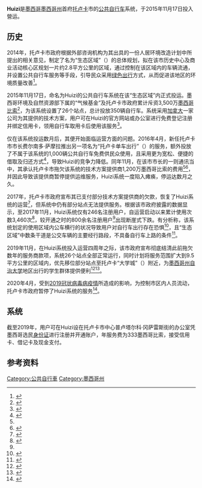 {{noteTA
|1=zh-cn:公共自行车;zh-hk:共享單車;zh-tw:公共自行車;zh-sg:共享脚车;
|2=zh-cn:自行车;zh-hk:單車;zh-tw:腳踏車;zh-sg:脚车;
}}
{{Infobox Public transit
|name=Huizi
|locale=[[托卢卡|托卢卡]]
|transit_type=[[公共自行車|公共自行車]]
|began_operation=2015年11月17日
|ended_operation=
|system_length=
|lines=
|vehicles=350
|stations=26
|track_gauge=
|reporting marks=
|operator=托卢卡市政府
|owner=
}}
'''Huizi'''是[[墨西哥|墨西哥]][[墨西哥州|墨西哥州]]首府[[托卢卡|托卢卡]]市的[[公共自行車|公共自行车]]系统，于2015年11月17日投入營运。

== 历史 ==
2014年，托卢卡市政府根据外部咨询机构为其出具的一份人居环境改造计划中所提出的相关意见，制定了名为“生态区域”（{{Lang-es|Eco Zona}}）的总体规划，拟在该市历史中心及商业活动核心区规划一片约2.8平方公里的区域，通过控制在该区域内的车辆流通，并设置公共自行车服务等手段，引导民众采用[[绿色营销|绿色出行]]方式，从而促进该地区的环境质量改善<ref name=":0">{{Cite news|url=https://www.milenio.com/politica/gobierno/huizi-35-mdp-inversion-350-bicicletas-65-usuarios|title=Huizi: 35 mdp de inversión, 350 bicicletas y 65 usuarios|author=Monserrat Mata|date=2018-08-26|work=Milenio|publisher=|accessdate=|language=西班牙语|format=|archive-date=2021-01-29|archive-url=https://web.archive.org/web/20210129073642/https://www.milenio.com/politica/gobierno/huizi-35-mdp-inversion-350-bicicletas-65-usuarios|dead-url=no}}</ref>。

2015年11月17日，命名为Huizi的公共自行车系统在该“生态区域”内正式投运。墨西哥环境及自然资源部下属的“气候基金”及托卢卡市政府累计斥资3,500万[[墨西哥比索|墨西哥比索]]<ref>{{Cite news|url=http://metricadigital.com/frenan-a-huizi-hay-visiones-encontradas-del-sistema-de-bici-publica-de-toluca|title=Frenan a Huizi… hay visiones encontradas del sistema de bici pública de Toluca|author=Eduardo Alonso|date=2017-03-16|work=Metrica Digital|publisher=|accessdate=|language=西班牙语|format=|archive-date=2021-01-29|archive-url=https://web.archive.org/web/20210129073630/http://metricadigital.com/frenan-a-huizi-hay-visiones-encontradas-del-sistema-de-bici-publica-de-toluca|dead-url=no}}</ref>，为该系统设置了26个站点，总计投放350辆自行车。系统采用[[加拿大|加拿大]]一家公司为其提供的技术方案，用户可在Huizi的官方网站或办公室进行免费登记注册并绑定信用卡，领用自行车取用卡后使用该服务<ref>{{Cite news|url=https://www.tolucanoticias.com/2015/11/como-rentar-bicicletas-huizi-en-toluca.html|title=¿Cómo rentar bicicletas Huizi en Toluca?|author=|date=2015-11-22|work=Toluca Noticias|publisher=|accessdate=|language=西班牙语|format=|archive-date=2021-01-29|archive-url=https://web.archive.org/web/20210129073630/https://www.tolucanoticias.com/2015/11/como-rentar-bicicletas-huizi-en-toluca.html|dead-url=no}}</ref>。

仅在该系统投运数月后，其便开始面临运营方面的问题。2016年4月，新任托卢卡市市长费尔南多·萨摩拉推出另一项名为“托卢卡单车出行”（{{Lang-es|Toluca en Bici}}）的服务，额外投放了不属于该系统的1,000辆公共自行车免费供民众使用，且采用更为宽松、便捷的借取及归还方式<ref>{{Cite news|url=https://www.eluniversal.com.mx/articulo/metropoli/cdmx/2016/04/7/toluca-en-bici-sera-gratuito-fernando-zamora|title="Toluca en Bici" será gratuito: Fernando Zamora|author=Ma. Teresa Montaño|date=2016-04-07|work=El Universal|publisher=|accessdate=|language=西班牙语|format=|archive-date=2021-01-29|archive-url=https://web.archive.org/web/20210129073635/https://www.eluniversal.com.mx/articulo/metropoli/cdmx/2016/04/7/toluca-en-bici-sera-gratuito-fernando-zamora|dead-url=no}}</ref>，导致Huizi的竞争力降低。同年11月，在该市市长的一则通讯当中，其承认托卢卡市拖欠该系统的技术方案提供商1,200万墨西哥比索的费用<ref name=":0" /><ref name=":1">{{Cite news|url=https://www.eluniversal.com.mx/articulo/metropoli/edomex/2017/03/19/toluca-lucha-por-ser-un-pueblo-bicicletero|title=Toluca lucha por ser un pueblo bicicletero|author=Ma. Teresa Montaño|date=2017-03-19|work=El Universal|publisher=|accessdate=|language=西班牙语|format=|archive-date=2021-01-29|archive-url=https://web.archive.org/web/20210129073634/https://www.eluniversal.com.mx/articulo/metropoli/edomex/2017/03/19/toluca-lucha-por-ser-un-pueblo-bicicletero|dead-url=no}}</ref>，并因此导致该提供商暂停提供运维服务，Huizi系统一度陷入瘫痪，停运达数月之久。

2017年，托卢卡市政府宣布其已支付部分技术方案提供商的欠款，恢复了Huizi系统的运营<ref>{{Cite news|url=https://poderedomex.com/que-se-estudie-el-sistema-huizi-y-que-no-genere-perdidas-arturo-chavarria/|title=Que se estudie el sistema "Huizi" y que no genere pérdidas: Arturo Chavarría|author=|date=2020-03-16|work=Poder Edomex|publisher=|accessdate=|language=西班牙语|format=|archive-date=2021-01-29|archive-url=https://web.archive.org/web/20210129073636/https://poderedomex.com/que-se-estudie-el-sistema-huizi-y-que-no-genere-perdidas-arturo-chavarria/|dead-url=no}}</ref>，但系统中仍有部分站点无法提供服务。根据该市政府披露的数据显示，至2017年11月，Huizi系统仅有246名注册用户，自运营启动以来累计使用次数3,460次<ref>{{Cite news|url=https://www.eluniversal.com.mx/metropoli/edomex/reanudan-prestamo-de-bicicletas-en-toluca-centro|title=Reanudan préstamo de bicicletas en Toluca centro|author=Claudia González|date=2018-03-14|work=El Universal|publisher=|accessdate=|language=西班牙语|format=|archive-date=2018-04-01|archive-url=https://web.archive.org/web/20180401114351/http://www.eluniversal.com.mx/metropoli/edomex/reanudan-prestamo-de-bicicletas-en-toluca-centro|dead-url=no}}</ref>，较开通之时的800余名注册用户<ref name=":1" />出现断崖式下跌。有分析称，该系统划定的使用区域内公车横行的状况导致用户对自行车出行存在恐惧<ref>{{Cite news|url=https://www.xataka.com.mx/otros-1/huizi-el-sistema-de-rentas-de-bicicletas-regresa-a-toluca-ayuntamiento-paga-la-deuda-pendiente-desde-el-2016|title=Huizi, el polémico sistema de renta de bicicletas regresa a Toluca con menos de 250 usuarios registrados en la plataforma|author=|date=2018-05-19|work=Xataka Mexico|publisher=|accessdate=|language=西班牙语|format=|archive-date=2018-03-14|archive-url=https://web.archive.org/web/20180314232018/https://www.xataka.com.mx/otros-1/huizi-el-sistema-de-rentas-de-bicicletas-regresa-a-toluca-ayuntamiento-paga-la-deuda-pendiente-desde-el-2016|dead-url=no}}</ref>，且“生态区域”中数条干道是公交车辆的主要经行路段，不具备自行车上路的条件<ref>{{Cite news|url=https://www.elgrafico.mx/toluca/18-11-2017/sistema-de-bicicleta-huizi-de-toluca-esta-endeudado-y-sin-usuarios|title=Sistema de Bicicleta Huizi de Toluca, está endeudado y sin usuarios|author=Ximena García|date=2017-11-18|work=El Gráfico|publisher=|accessdate=|language=西班牙语|format=|archive-date=2019-03-28|archive-url=https://web.archive.org/web/20190328083619/http://www.elgrafico.mx/toluca/18-11-2017/sistema-de-bicicleta-huizi-de-toluca-esta-endeudado-y-sin-usuarios|dead-url=no}}</ref>。

2019年11月，在Huizi系统投入运营四周年之际，该市政府宣布彻底结清此前拖欠数年的服务商款项，系统26个站点全部正常运行，同时计划将服务范围扩大到9.5平方公里的区域内，优先移位部分站点至托卢卡“大学城”（{{Lang-es|Ciudad Universitaria}}）附近，为[[墨西哥州自治大学|墨西哥州自治大学]]地区出行的学生群体提供便利<ref>{{Cite news|url=https://tolucalabellacd.com/2019/10/20/toluca/toluca-paga-deuda-con-sistema-de-bicis-huizil-y-regresa-para-ampliar-su-cobertura/|title=TOLUCA PAGA DEUDA CON SISTEMA DE BICIS HUIZIL Y REGRESA PARA AMPLIAR SU COBERTURA|author=Michael C.|date=2019-10-26|work=Toluca la Bella Ciudad|publisher=|accessdate=|language=西班牙语|format=|archive-date=2021-01-29|archive-url=https://web.archive.org/web/20210129073650/https://tolucalabellacd.com/2019/10/20/toluca/toluca-paga-deuda-con-sistema-de-bicis-huizil-y-regresa-para-ampliar-su-cobertura/|dead-url=no}}</ref><ref>{{Cite news|url=https://www2.toluca.gob.mx/comsoc01065/|title=Celebra Toluca cuatro años del Sistema de Bicicleta Pública "Huizi"|author=Ayuntamiento de Toluca|date=2019-11-17|work=|publisher=|accessdate=|language=西班牙语|format=|archive-date=2021-01-29|archive-url=https://web.archive.org/web/20210129073634/https://www2.toluca.gob.mx/comsoc01065/|dead-url=no}}</ref>。

2020年4月，受到[[2019冠状病毒病疫情|2019冠状病毒病疫情]]所造成的影响，为控制市区内人员流动，托卢卡市政府暂停了Huizi系统的服务<ref>{{Cite news|url=https://adnoticias.mx/en-plena-continencia-toluca-retira-bicicletas-huizi/|title=En plena contingencia Toluca retira bicicletas Huizi|author=Mario García Huicochea|date=2020-04-16|work=AD Noticias|publisher=|accessdate=|language=西班牙语|format=|archive-date=2021-01-29|archive-url=https://web.archive.org/web/20210129073653/https://adnoticias.mx/en-plena-continencia-toluca-retira-bicicletas-huizi/|dead-url=no}}</ref>。

== 系统 ==
截至2019年，用户可在Huizi设在托卢卡市中心普卢塔尔科·冈萨雷斯街的办公室凭墨西哥选民[[身分證|身份证]]进行注册并开通账户，年服务费为333墨西哥比索，接受信用卡、借记卡及现金支付。

== 参考资料 ==
{{reflist|30em}}
{{公共自行车}}
[[Category:公共自行車|Category:公共自行車]]
[[Category:墨西哥州|Category:墨西哥州]]